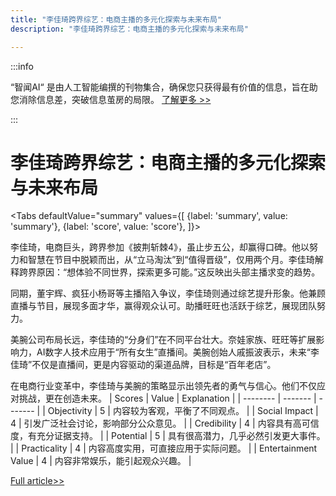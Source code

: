 ```yaml
---
title: "李佳琦跨界综艺：电商主播的多元化探索与未来布局"
description: "李佳琦跨界综艺：电商主播的多元化探索与未来布局"

---
```



:::info

“智闻AI“ 是由人工智能编撰的刊物集合，确保您只获得最有价值的信息，旨在助您消除信息差，突破信息茧房的局限。  [了解更多 >>](/)

:::

# 李佳琦跨界综艺：电商主播的多元化探索与未来布局


<Tabs
	defaultValue="summary"
	values={[
	{label: 'summary', value: 'summary'},
	{label: 'score', value: 'score'},
]}>
<TabItem value="summary">


李佳琦，电商巨头，跨界参加《披荆斩棘4》，虽止步五公，却赢得口碑。他以努力和智慧在节目中脱颖而出，从“立马淘汰”到“值得晋级”，仅用两个月。李佳琦解释跨界原因：“想体验不同世界，探索更多可能。”这反映出头部主播求变的趋势。

同期，董宇辉、疯狂小杨哥等主播陷入争议，李佳琦则通过综艺提升形象。他兼顾直播与节目，展现多面才华，赢得观众认可。助播旺旺也活跃于综艺，展现团队努力。

美腕公司布局长远，李佳琦的“分身们”在不同平台壮大。奈娃家族、旺旺等扩展影响力，AI数字人技术应用于“所有女生”直播间。美腕创始人戚振波表示，未来“李佳琦”不仅是直播间，更是内容驱动的渠道品牌，目标是“百年老店”。

在电商行业变革中，李佳琦与美腕的策略显示出领先者的勇气与信心。他们不仅应对挑战，更在创造未来。
</TabItem>
<TabItem value="score">
	| Scores     | Value   | Explanation |
	| -------- | ------- | ------- |
	| Objectivity  | 5    | 内容较为客观，平衡了不同观点。    |
	| Social Impact | 4     | 引发广泛社会讨论，影响部分公众意见。    |
	| Credibility    | 4    | 内容具有高可信度，有充分证据支持。    |
	| Potential    | 5    | 具有很高潜力，几乎必然引发更大事件。    |
	| Practicality    | 4    | 内容高度实用，可直接应用于实际问题。    |
	| Entertainment Value    | 4    | 内容非常娱乐，能引起观众兴趣。    |
</TabItem>
</Tabs>

[Full article>>](https://www.36kr.com/p/2962531358363910)

